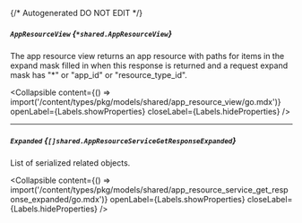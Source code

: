 {/* Autogenerated DO NOT EDIT  */}

##### `AppResourceView` *{`*shared.AppResourceView`}*
The app resource view returns an app resource with paths for items in the expand mask filled in when this response is returned and a request expand mask has "\*" or "app_id" or "resource_type_id".

<Collapsible content={() => import('/content/types/pkg/models/shared/app_resource_view/go.mdx')} openLabel={Labels.showProperties} closeLabel={Labels.hideProperties} />


---
##### `Expanded` *{`[]shared.AppResourceServiceGetResponseExpanded`}*
List of serialized related objects.

<Collapsible content={() => import('/content/types/pkg/models/shared/app_resource_service_get_response_expanded/go.mdx')} openLabel={Labels.showProperties} closeLabel={Labels.hideProperties} />



